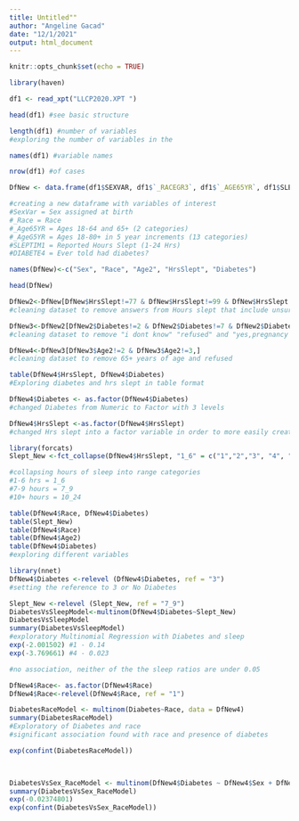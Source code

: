 ```yaml
---
title: Untitled""
author: "Angeline Gacad"
date: "12/1/2021"
output: html_document
---
```


```r
knitr::opts_chunk$set(echo = TRUE)
```

```r
library(haven)

df1 <- read_xpt("LLCP2020.XPT ")

head(df1) #see basic structure
```

```r
length(df1) #number of variables
#exploring the number of variables in the 
```

```r
names(df1) #variable names
```
```r
nrow(df1) #of cases
```
```r
DfNew <- data.frame(df1$SEXVAR, df1$`_RACEGR3`, df1$`_AGE65YR`, df1$SLEPTIM1, df1$DIABETE4)

#creating a new dataframe with variables of interest
#SexVar = Sex assigned at birth
#_Race = Race 
#_Age65YR = Ages 18-64 and 65+ (2 categories)
#_AgeG5YR = Ages 18-80+ in 5 year increments (13 categories)
#SLEPTIM1 = Reported Hours Slept (1-24 Hrs)
#DIABETE4 = Ever told had diabetes?

names(DfNew)<-c("Sex", "Race", "Age2", "HrsSlept", "Diabetes")

head(DfNew)
```

```r
DfNew2<-DfNew[DfNew$HrsSlept!=77 & DfNew$HrsSlept!=99 & DfNew$HrsSlept!="NA"& DfNew$HrsSlept!="",]
#cleaning dataset to remove answers from Hours slept that include unsure or refused values 

DfNew3<-DfNew2[DfNew2$Diabetes!=2 & DfNew2$Diabetes!=7 & DfNew2$Diabetes!=9 & DfNew2$Diabetes!="",]
#cleaning dataset to remove "i dont know" "refused" and "yes,pregnancy diabetes" from dataset

DfNew4<-DfNew3[DfNew3$Age2!=2 & DfNew3$Age2!=3,]
#cleaning dataset to remove 65+ years of age and refused 
```

```r
table(DfNew4$HrsSlept, DfNew4$Diabetes)
#Exploring diabetes and hrs slept in table format
```

```r
DfNew4$Diabetes <- as.factor(DfNew4$Diabetes)
#changed Diabetes from Numeric to Factor with 3 levels

DfNew4$HrsSlept <-as.factor(DfNew4$HrsSlept)
#changed Hrs slept into a factor variable in order to more easily create sleep groups (1-6 hrs, 7-9 hrs, 10+ hours)
```

```r
library(forcats)
Slept_New <-fct_collapse(DfNew4$HrsSlept, "1_6" = c("1","2","3", "4", "5", "6"), "7_9" = c("7", "8", "9"), "10_24" = c("10", "11", "12", "13", "14", "15", "16", "17", "18", "19", "20","21", "22", "23", "24"))

#collapsing hours of sleep into range categories 
#1-6 hrs = 1_6
#7-9 hours = 7_9
#10+ hours = 10_24
```

```r
table(DfNew4$Race, DfNew4$Diabetes)
table(Slept_New)
table(DfNew4$Race)
table(DfNew4$Age2)
table(DfNew4$Diabetes)
#exploring different variables
```

```r
library(nnet)
DfNew4$Diabetes <-relevel (DfNew4$Diabetes, ref = "3")
#setting the reference to 3 or No Diabetes
```

```r
Slept_New <-relevel (Slept_New, ref = "7_9")
DiabetesVsSleepModel<-multinom(DfNew4$Diabetes~Slept_New)
DiabetesVsSleepModel
summary(DiabetesVsSleepModel)
#exploratory Multinomial Regression with Diabetes and sleep
exp(-2.001502) #1 - 0.14
exp(-3.769661) #4 - 0.023

#no association, neither of the the sleep ratios are under 0.05
```
```r
DfNew4$Race<- as.factor(DfNew4$Race)
DfNew4$Race<-relevel(DfNew4$Race, ref = "1")

DiabetesRaceModel <- multinom(Diabetes~Race, data = DfNew4)
summary(DiabetesRaceModel)
#Exploratory of Diabetes and race
#significant association found with race and presence of diabetes

exp(confint(DiabetesRaceModel))

 
```

```r
DiabetesVsSex_RaceModel <- multinom(DfNew4$Diabetes ~ DfNew4$Sex + DfNew4$Race)
summary(DiabetesVsSex_RaceModel)
exp(-0.02374801)
exp(confint(DiabetesVsSex_RaceModel))
```














